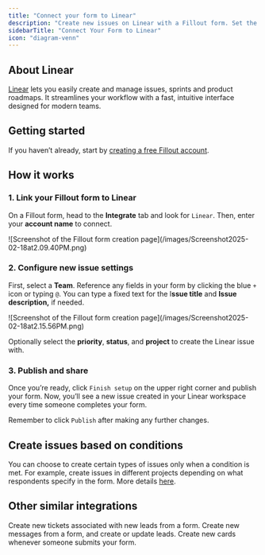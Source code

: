 ```yaml
---
title: "Connect your form to Linear"
description: "Create new issues on Linear with a Fillout form. Set the priority, status, project, and more dynamically based on the form submission."
sidebarTitle: "Connect Your Form to Linear"
icon: "diagram-venn"
---
```


## About Linear

[Linear](https://linear.app/?ref=fillout-forms-helparticle) lets you easily create and manage issues, sprints and product roadmaps. It streamlines your workflow with a fast, intuitive interface designed for modern teams.

## Getting started

If you haven’t already, start by [creating a free Fillout account](https://build.fillout.com/signup?integration=linear).

## How it works

### **1. Link your Fillout form to Linear**

On a Fillout form, head to the **Integrate** tab and look for `Linear`. Then, enter your **account name** to connect.

<Frame>
  ![Screenshot of the Fillout form creation page](/images/Screenshot2025-02-18at2.09.40PM.png)
</Frame>

### **2. Configure new issue settings**

First, select a **Team**. Reference any fields in your form by clicking the blue `+` icon or typing `@`. You can type a fixed text for the I**ssue title** and **Issue description,** if needed.

<Frame>
  ![Screenshot of the Fillout form creation page](/images/Screenshot2025-02-18at2.15.56PM.png)
</Frame>

Optionally select the **priority**, **status**, and **project** to create the Linear issue with.

### **3. Publish and share**

Once you’re ready, click `Finish setup` on the upper right corner and publish your form. Now, you’ll see a new issue created in your Linear workspace every time someone completes your form.

Remember to click `Publish` after making any further changes.

## Create issues based on conditions

You can choose to create certain types of issues only when a condition is met. For example, create issues in different projects depending on what respondents specify in the form. More details [here](/help/conditional-integration).

## Other similar integrations

<CardGroup cols={3}>
  <Card title="Connect your form to Zendesk" icon="square-z" iconType="regular" color="#FFC738" href="/help/zendesk">
    Create new tickets associated with new leads from a form.
  </Card>
  <Card title="Connect your form to Intercom" icon="intercom" iconType="regular" color="#FFC738" href="/help/intercom">
    Create new messages from a form, and create or update leads.
  </Card>
  <Card title="Connect your form to Trello" icon="square-kanban" iconType="regular" color="#FFC738" href="/help/trello">
    Create new cards whenever someone submits your form.
  </Card>
</CardGroup>